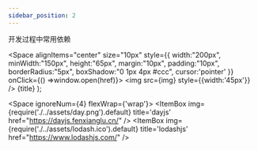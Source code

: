 ```yaml
---
sidebar_position: 2
---
```

开发过程中常用依赖

<!-- Docusaurus theme component -->

  <Space
    alignItems="center"
    size="10px"
    style={{
    width:"200px",
    minWidth:"150px",
    height:"65px",
    margin:"10px",
    padding:"10px",
    borderRadius:"5px",
    boxShadow:"0 1px 4px #ccc",
    cursor:'pointer'
    }}
    onClick={() =>window.open(href)}>
    <Space><img src={img} style={{width:'45px'}} /></Space>
    <Space flex="1">{title}</Space>
  </Space>
);

<Space ignoreNum={4} flexWrap={'wrap'}>
<ItemBox 
img={require('./../assets/day.png').default} 
title='dayjs'
href="https://dayjs.fenxianglu.cn/" />
<ItemBox 
img={require('./../assets/lodash.ico').default} 
title='lodashjs'
href="https://www.lodashjs.com/" />


</Space>